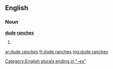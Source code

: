 ==English==

===Noun===
'''[[dude]] [[ranch]]es'''

# {{plural of|dude ranch}}

[[Category:English plurals ending in "-es"]]

[[ar:dude ranches]]
[[fr:dude ranches]]
[[mg:dude ranches]]
